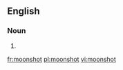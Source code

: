 {{also|moon shot}}
==English==

===Noun===
{{en-noun}}

# {{alternative spelling of|moon shot|lang=en}}

[[fr:moonshot]]
[[pl:moonshot]]
[[vi:moonshot]]
